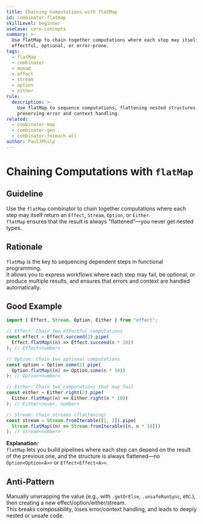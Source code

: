 ```yaml
---
title: Chaining Computations with flatMap
id: combinator-flatmap
skillLevel: beginner
useCase: core-concepts
summary: >-
  Use flatMap to chain together computations where each step may itself be
  effectful, optional, or error-prone.
tags:
  - flatMap
  - combinator
  - monad
  - effect
  - stream
  - option
  - either
rule:
  description: >-
    Use flatMap to sequence computations, flattening nested structures and
    preserving error and context handling.
related:
  - combinator-map
  - combinator-gen
  - combinator-foreach-all
author: PaulJPhilp
---
```


# Chaining Computations with `flatMap`

## Guideline

Use the `flatMap` combinator to chain together computations where each step may itself return an `Effect`, `Stream`, `Option`, or `Either`.  
`flatMap` ensures that the result is always "flattened"—you never get nested types.

## Rationale

`flatMap` is the key to sequencing dependent steps in functional programming.  
It allows you to express workflows where each step may fail, be optional, or produce multiple results, and ensures that errors and context are handled automatically.

## Good Example

```typescript
import { Effect, Stream, Option, Either } from "effect";

// Effect: Chain two effectful computations
const effect = Effect.succeed(2).pipe(
  Effect.flatMap((n) => Effect.succeed(n * 10))
); // Effect<number>

// Option: Chain two optional computations
const option = Option.some(2).pipe(
  Option.flatMap((n) => Option.some(n * 10))
); // Option<number>

// Either: Chain two computations that may fail
const either = Either.right(2).pipe(
  Either.flatMap((n) => Either.right(n * 10))
); // Either<never, number>

// Stream: Chain streams (flattening)
const stream = Stream.fromIterable([1, 2]).pipe(
  Stream.flatMap((n) => Stream.fromIterable([n, n * 10]))
); // Stream<number>
```

**Explanation:**  
`flatMap` lets you build pipelines where each step can depend on the result of the previous one, and the structure is always flattened—no `Option<Option<A>>` or `Effect<Effect<A>>`.

## Anti-Pattern

Manually unwrapping the value (e.g., with `.getOrElse`, `.unsafeRunSync`, etc.), then creating a new effect/option/either/stream.  
This breaks composability, loses error/context handling, and leads to deeply nested or unsafe code.
